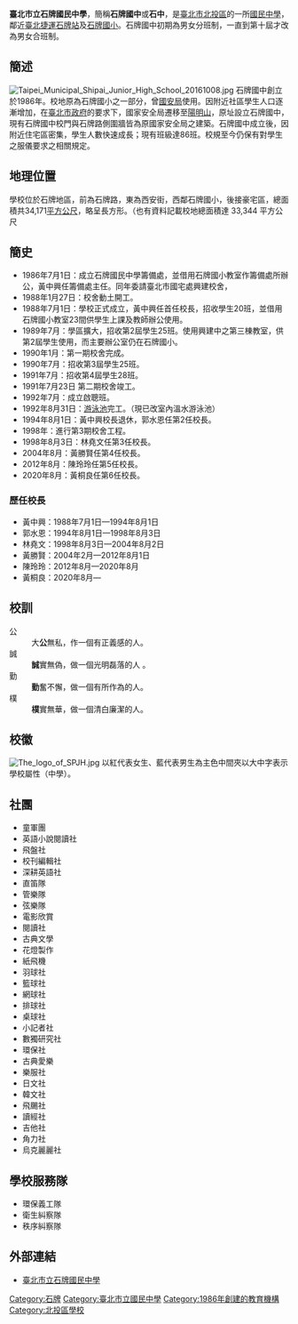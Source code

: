 {{Infobox_School
| name = 臺北市立石牌國民中學
| other_name = Taipei Municipal Shipai Junior High School
| image = [[File:The_logo_of_SPJH.jpg|220px]]
| motto = 公、誠、勤、樸
| established = 1986年台北市立石牌國民中學
| type = 市立國中
| affiliation = 
| district = [[臺北市|臺北市]][[北投區|北投區]]
| grades = 
| president = 
| principal = 黃桐良
| staff = 
| magazine = 石牌青年
| enrollment = 
| free_label = 班級數
| free_text = 84+3班(一般班級+體育班)
| free_label2 = 郵遞區號
| free_text2 = 112
| free_label3 = 校地面積
| free_text3 = 54870平方公尺（約94870坪）
| location = [[臺北市|臺北市]][[北投區|北投區]]石牌路一段139號
| information = (02)2822-4682
| website = http://www.spjh.tp.edu.tw
}}

'''臺北市立石牌國民中學'''，簡稱'''石牌國中'''或'''石中'''，是[[臺北市|臺北市]][[北投區|北投區]]的一所[[國民中學|國民中學]]，鄰近[[臺北捷運|臺北捷運]][[石牌站_(臺北市)|石牌站]]及[[臺北市立石牌國民小學|石牌國小]]。石牌國中初期為男女分班制，一直到第十屆才改為男女合班制。

==簡述==
[[File:Taipei_Municipal_Shipai_Junior_High_School_20161008.jpg|thumb]]
石牌國中創立於1986年。校地原為石牌國小之一部分，曾[[中華民國國家安全局|國安局]]使用。因附近社區學生人口逐漸增加，在[[臺北市政府|臺北市政府]]的要求下，國家安全局遷移至[[陽明山|陽明山]]，原址設立石牌國中，現有石牌國中校門與石牌路側圍牆皆為原國家安全局之建築。石牌國中成立後，因附近住宅區密集，學生人數快速成長；現有班級達86班。校規至今仍保有對學生之服儀要求之相關規定。

==地理位置==
學校位於石牌地區，前為石牌路，東為西安街，西鄰石牌國小，後接豪宅區，總面積共34,171[[平方公尺|平方公尺]]，略呈長方形。（也有資料記載校地總面積達 33,344 平方公尺

==簡史==
*1986年7月1日：成立石牌國民中學籌備處，並借用石牌國小教室作籌備處所辦公，黃中興任籌備處主任。同年委請臺北市國宅處興建校舍，
*1988年1月27日：校舍動土開工。
*1988年7月1日：學校正式成立，黃中興任首任校長，招收學生20班，並借用石牌國小教室23間供學生上課及教師辦公使用。 
*1989年7月：學區擴大，招收第2屆學生25班。使用興建中之第三棟教室，供第2屆學生使用，而主要辦公室仍在石牌國小。
*1990年1月：第一期校舍完成。
*1990年7月：招收第3屆學生25班。
*1991年7月：招收第4屆學生28班。
*1991年7月23日 第二期校舍竣工。
*1992年7月：成立啟聰班。
*1992年8月31日：[[游泳池|游泳池]]完工。（現已改室內溫水游泳池）
*1994年8月1日：黃中興校長退休，郭水恩任第2任校長。　 
*1998年：進行第3期校舍工程。
*1998年8月3日：林堯文任第3任校長。
*2004年8月：黃勝賢任第4任校長。
*2012年8月：陳玲玲任第5任校長。
*2020年8月：黃桐良任第6任校長。

===歷任校長===
*黃中興：1988年7月1日—1994年8月1日
*郭水恩：1994年8月1日—1998年8月3日
*林堯文：1998年8月3日—2004年8月2日
*黃勝賢：2004年2月—2012年8月1日
*陳玲玲：2012年8月—2020年8月
*黃桐良：2020年8月—

== 校訓 ==
;公
:大'''公'''無私，作一個有正義感的人。 
;誠
:'''誠'''實無偽，做一個光明磊落的人 。 
;勤
:'''勤'''奮不懈，做一個有所作為的人。 
;樸
:'''樸'''實無華，做一個清白廉潔的人。

== 校徽 ==
[[File:The_logo_of_SPJH.jpg|thumb]]
以紅代表女生、藍代表男生為主色中間夾以大中字表示學校屬性（中學）。

==社團==

*童軍團
*英語小說閱讀社
*飛盤社
*校刊編輯社
*深耕英語社
*直笛隊
*管樂隊
*弦樂隊
*電影欣賞
*閱讀社
*古典文學
*花燈製作
*紙飛機
*羽球社
*籃球社
*網球社
*排球社
*桌球社
*小記者社
*數獨研究社
*環保社
*古典愛樂
*樂服社
*日文社
*韓文社
*飛颺社
*讀經社
*吉他社
*角力社
*烏克麗麗社

==學校服務隊==
*環保義工隊
*衛生糾察隊
*秩序糾察隊

==外部連結==
{{commons category|Taipei Municipal Shipai Junior High School}}
*[http://www.spjh.tp.edu.tw/ 臺北市立石牌國民中學] {{Wayback|url=http://www.spjh.tp.edu.tw/ |date=20080831052144 }}

{{台北市國民中小學}}
{{DEFAULTSORT:Shipai}}
[[Category:石牌|Category:石牌]]
[[Category:臺北市立國民中學|Category:臺北市立國民中學]]
[[Category:1986年創建的教育機構|Category:1986年創建的教育機構]]
[[Category:北投區學校|Category:北投區學校]]